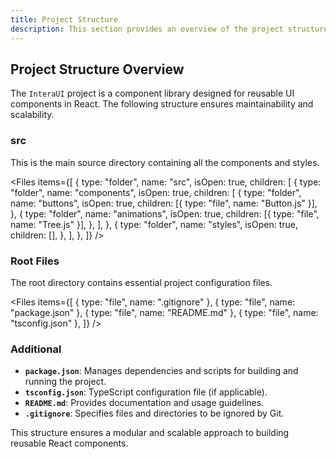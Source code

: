 ```yaml
---
title: Project Structure
description: This section provides an overview of the project structure for InteraUI.
---
```


## Project Structure Overview

The `InteraUI` project is a component library designed for reusable UI components in React. The following structure ensures maintainability and scalability.

### src

This is the main source directory containing all the components and styles.

<Files
  items={[
    {
      type: "folder",
      name: "src",
      isOpen: true,
      children: [
        {
          type: "folder",
          name: "components",
          isOpen: true,
          children: [
            {
              type: "folder",
              name: "buttons",
              isOpen: true,
              children: [{ type: "file", name: "Button.js" }],
            },
            {
              type: "folder",
              name: "animations",
              isOpen: true,
              children: [{ type: "file", name: "Tree.js" }],
            },
          ],
        },
        {
          type: "folder",
          name: "styles",
          isOpen: true,
          children: [],
        },
      ],
    },
  ]}
/>

### Root Files

The root directory contains essential project configuration files.

<Files
  items={[
    { type: "file", name: ".gitignore" },
    { type: "file", name: "package.json" },
    { type: "file", name: "README.md" },
    { type: "file", name: "tsconfig.json" },
  ]}
/>

### Additional

- **`package.json`**: Manages dependencies and scripts for building and running the project.
- **`tsconfig.json`**: TypeScript configuration file (if applicable).
- **`README.md`**: Provides documentation and usage guidelines.
- **`.gitignore`**: Specifies files and directories to be ignored by Git.

This structure ensures a modular and scalable approach to building reusable React components.

